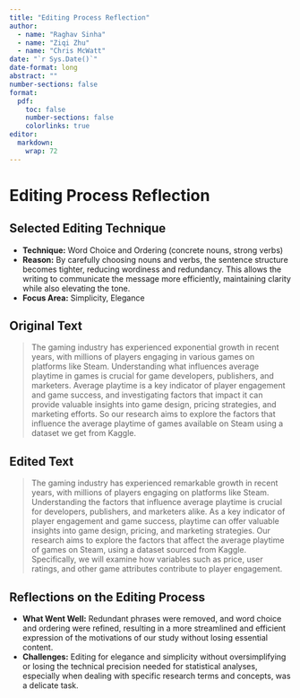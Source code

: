 ```yaml
---
title: "Editing Process Reflection"
author: 
  - name: "Raghav Sinha"
  - name: "Ziqi Zhu"
  - name: "Chris McWatt"
date: "`r Sys.Date()`"
date-format: long
abstract: ""
number-sections: false
format:
  pdf:
    toc: false
    number-sections: false
    colorlinks: true
editor: 
  markdown: 
    wrap: 72
---
```


# Editing Process Reflection

## Selected Editing Technique
- **Technique:** Word Choice and Ordering (concrete nouns, strong verbs)
- **Reason:** By carefully choosing nouns and verbs, the sentence structure becomes tighter, reducing wordiness and redundancy. This allows the writing to communicate the message more efficiently, maintaining clarity while also elevating the tone.
- **Focus Area:** Simplicity, Elegance

## Original Text
> The gaming industry has experienced exponential growth in recent years, with millions of players engaging in various games on platforms like Steam. Understanding what influences average playtime in games is crucial for game developers, publishers, and marketers. Average playtime is a key indicator of player engagement and game success, and investigating factors that impact it can provide valuable insights into game design, pricing strategies, and marketing efforts. So our research aims to explore the factors that influence the average playtime of games available on Steam using a dataset we get from Kaggle.

## Edited Text
> The gaming industry has experienced remarkable growth in recent years, with millions of players engaging on platforms like Steam. Understanding the factors that influence average playtime is crucial for developers, publishers, and marketers alike. As a key indicator of player engagement and game success, playtime can offer valuable insights into game design, pricing, and marketing strategies. Our research aims to explore the factors that affect the average playtime of games on Steam, using a dataset sourced from Kaggle. Specifically, we will examine how variables such as price, user ratings, and other game attributes contribute to player engagement.

## Reflections on the Editing Process
- **What Went Well:** Redundant phrases were removed, and word choice and ordering were refined, resulting in a more streamlined and efficient expression of the motivations of our study without losing essential content.
- **Challenges:** Editing for elegance and simplicity without oversimplifying or losing the technical precision needed for statistical analyses, especially when dealing with specific research terms and concepts, was a delicate task.
